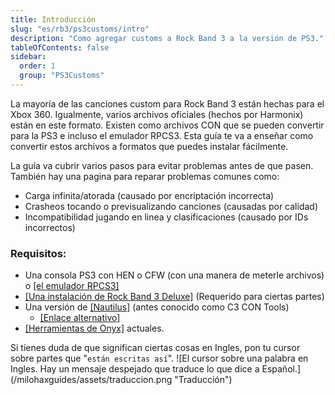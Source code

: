 ```yaml
---
title: Introducción
slug: "es/rb3/ps3customs/intro"
description: "Como agregar customs a Rock Band 3 a la versión de PS3."
tableOfContents: false
sidebar:
  order: 1
  group: "PS3Customs"
---
```


La mayoría de las canciones custom para Rock Band 3 están hechas para el Xbox 360. Igualmente, varios archivos oficiales (hechos por Harmonix) están en este formato. Existen como archivos CON que se pueden convertir para la PS3 e incluso el emulador RPCS3. Esta guía te va a enseñar como convertir estos archivos a formatos que puedes instalar fácilmente.

La guía va cubrir varios pasos para evitar problemas antes de que pasen. También hay una pagina para reparar problemas comunes como:
* Carga infinita/atorada (causado por encriptación incorrecta)
* Crasheos tocando o previsualizando canciones (causadas por calidad)
* Incompatibilidad jugando en linea y clasificaciones (causado por IDs incorrectos)

### Requisitos:
* Una consola PS3 con HEN o CFW (con una manera de meterle archivos) o <a href="https://rb3pc.milohax.org/gs_disc" target="_blank" rel="noopener noreferrer">[el emulador RPCS3]</a>
* <a href="https://rb3dx.milohax.org" target="_blank" rel="noopener noreferrer">[Una instalación de Rock Band 3 Deluxe]</a> (Requerido para ciertas partes)
* Una versión de <a href="https://nemosnautilus.com/nautilus" target="_blank" rel="noopener noreferrer">[Nautilus]</a> (antes conocido como C3 CON Tools)
	* <a href="https://github.com/trojannemo/Nautilus/releases" target="_blank" rel="noopener noreferrer">[Enlace alternativo]</a>
* <a href="https://github.com/mtolly/onyx/releases" target="_blank" rel="noopener noreferrer">[Herramientas de Onyx]</a> actuales.

<Aside>Si tienes duda de que significan ciertas cosas en Ingles, pon tu cursor sobre partes que <span title="¡Así mero!">"<code>están escritas así</code>"</span>. ![El cursor sobre una palabra en Ingles. Hay un mensaje despejado que traduce lo que dice a Español.](/milohaxguides/assets/traduccion.png "Traducción")</Aside>